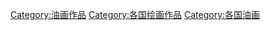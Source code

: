 {{Categories by country|nocat}}

[[Category:油画作品|Category:油画作品]]
[[Category:各国绘画作品|Category:各国绘画作品]]
[[Category:各国油画|Category:各国油画]]